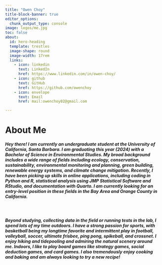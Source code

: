 ```yaml
---
title: "Owen Choy"
title-block-banner: true
editor_options: 
  chunk_output_type: console
image: logos/me.jpg
toc: false
about: 
  id: hero-heading
  template: trestles
  image-shape: round
  image-width: 17rem
  links:
    - icon: linkedin
      text: LinkedIn
      href: https://www.linkedin.com/in/owen-choy/
    - icon: github
      text: GitHub
      href: https://github.com/owenchoy
    - icon: envelope
      text: Email
      href: mail:owenchoy02@gmail.com

---
```


<h1 class="block-title red-text">
About Me
</h1>

<h5 id="no-padding">
Hey there! I am currently an undergraduate student at the University of California, Santa Barbara. I am graduating this year (2024) with a [Bachelor of Science in Environmental Studies]{.red-bold}. My broad background includes a wide range of fields including [ecology]{.red-bold}, [conservation]{.red-bold}, [sustainability]{.red-bold}, [environmental monitoring and planning]{.red-bold}, [green building]{.red-bold}, [renewable energy systems]{.red-bold}, and [climate change mitigation]{.red-bold}. Recently, I have been picking up skills in online applications, including coding in Python and R, statistical analysis using JMP Statistical Software and RStudio, and documentation with Quarto. [I am currently looking for an entry-level position in these fields]{.red-bold} in the Bay Area and Orange County in California. 
</h5>

<br>

<h5>
Beyond studying, collecting data in the field or running tests in the lab, I spend lots of my time outdoors. I have a strong passion for sports, with basketball being my longtime favorite and intermittent play in football, volleyball, soccer, ultimate frisbee, ping pong, spikeball, and crossnet. I enjoy hiking and tidepooling and admiring the natural scenery around me. Indoors, I like to play board games like strategy games, social deduction games, and card games. I also tremendously enjoy cooking and baking and am always looking to try a new recipe!
</h5>



